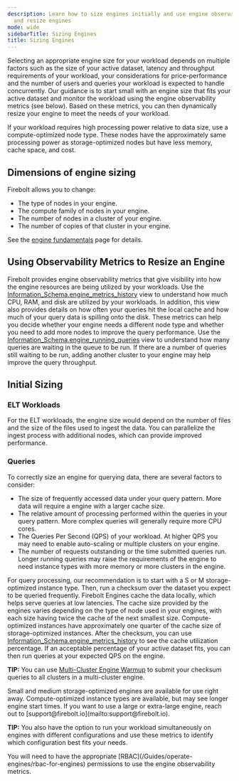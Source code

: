 ```yaml
---
description: Learn how to size engines initially and use engine observability to monitor
  and resize engines
mode: wide
sidebarTitle: Sizing Engines
title: Sizing Engines
---
```



Selecting an appropriate engine size for your workload depends on multiple factors such as the size of your active dataset, latency and throughput requirements of your workload, your considerations for price-performance and the number of users and queries your workload is expected to handle concurrently. Our guidance is to start small with an engine size that fits your active dataset and monitor the workload using the engine observability metrics (see below). Based on these metrics, you can then dynamically resize your engine to meet the needs of your workload. 

If your workload requires high processing power relative to data size, use a compute-optimized node type. These nodes have the approximately same processing power as storage-optimized nodes but have less memory, cache space, and cost. 

## Dimensions of engine sizing 

Firebolt allows you to change:
- The type of nodes in your engine.
- The compute family of nodes in your engine.
- The number of nodes in a cluster of your engine.
- The number of copies of that cluster in your engine.

See the [engine fundamentals](/Overview/engine-fundamentals) page for details. 

## Using Observability Metrics to Resize an Engine
Firebolt provides engine observability metrics that give visibility into how the engine resources are being utilized by your workloads. Use the [Information_Schema.engine_metrics_history](/sql_reference/information-schema/engine-metrics-history) view to understand how much CPU, RAM, and disk are utilized by your workloads. In addition, this view also provides details on how often your queries hit the local cache and how much of your query data is spilling onto the disk. These metrics can help you decide whether your engine needs a different node type and whether you need to add more nodes to improve the query performance. Use the [Information_Schema.engine_running_queries](/sql_reference/information-schema/engine-running-queries) view to understand how many queries are waiting in the queue to be run. If there are a number of queries still waiting to be run, adding another cluster to your engine may help improve the query throughput. 

## Initial Sizing
### ELT Workloads
For the ELT workloads, the engine size would depend on the number of files and the size of the files used to ingest the data. You can parallelize the ingest process with additional nodes, which can provide improved performance.

### Queries
To correctly size an engine for querying data, there are several factors to consider:
- The size of frequently accessed data under your query pattern. More data will require a engine with a larger cache size.
- The relative amount of processing performed within the queries in your query pattern. More complex queries will generally require more CPU cores.
- The Queries Per Second (QPS) of your workload. At higher QPS you may need to enable auto-scaling or multiple clusters on your engine. 
- The number of requests outstanding or the time submitted queries run. Longer running queries may raise the requirements of the engine to need instance types with more memory or more clusters in the engine.

For query processing, our recommendation is to start with a S or M storage-optimized instance type. Then, run a checksum over the dataset you expect to be queried frequently. Firebolt Engines cache the data locally, which helps serve queries at low latencies. The cache size provided by the engines varies depending on the type of node used in your engines, with each size having twice the cache of the next smallest size. Compute-optimized instances have approximately one quarter of the cache size of storage-optimized instances. After the checksum, you can use [Information_Schema.engine_metrics_history](/sql_reference/information-schema/engine-metrics-history) to see the cache utilization percentage. If an acceptable percentage of your active dataset fits, you can then run queries at your expected QPS on the engine. <br/>

**TIP:** You can use [Multi-Cluster Engine Warmup](/Reference/system-settings#multi-cluster-engine-warmup) to submit your checksum queries to all clusters in a multi-cluster engine. 

<Note>
Small and medium storage-optimized engines are available for use right away. Compute-optimized instance types are available, but may see longer engine start times. If you want to use a large or extra-large engine, reach out to [support@firebolt.io](mailto:support@firebolt.io).
</Note>

**TIP:** You also have the option to run your workload simultaneously on engines with different configurations and use these metrics to identify which configuration best fits your needs. 

<Note>
You will need to have the appropriate [RBAC](/Guides/operate-engines/rbac-for-engines) permissions to use the engine observability metrics.
</Note>

